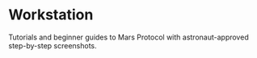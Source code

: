 
# Workstation

Tutorials and beginner guides to Mars Protocol with astronaut-approved step-by-step screenshots.

<Cards title="Workstation" />

